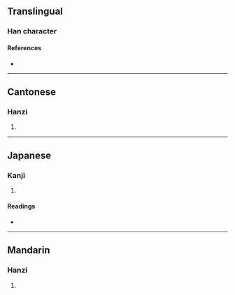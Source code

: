 {{character info}}
==Translingual==

===Han character===
{{Han char|rn=50|rad=巾|as=13|sn=16|four=46294|canj=LBRRD|ids=⿰巾喿}}

====References====
* {{Han ref|kx=0337.080|dkj=09102|dj=0644.100|hdz=10756.020|uh=5E67|ud=24167|bh=E96B|bd=59755}}

----

==Cantonese==

===Hanzi===
{{yue-hanzi|jyut=[[ciu1]], [[ciu4]]|y=chiu1, chiu4}}

# {{rfdef|yue|sort=巾13}}

----

==Japanese==

===Kanji===
{{ja-kanji|grade=|rs=巾13}}

# {{rfdef|ja|sort=巾13}}

====Readings====
* {{ja-readings|on=[[せう]] (seu), [[さう]] (sau), [[そう]] (sō)|kun=[[ずきん]] (zukin), [[はちまき]] (hachimaki)}}

----

==Mandarin==

===Hanzi===
{{cmn-hanzi|pin=[[qiāo]] ([[qiao1]])|wg=ch'iao<sup>1</sup>}}

# {{rfdef|cmn|sort=巾13}}